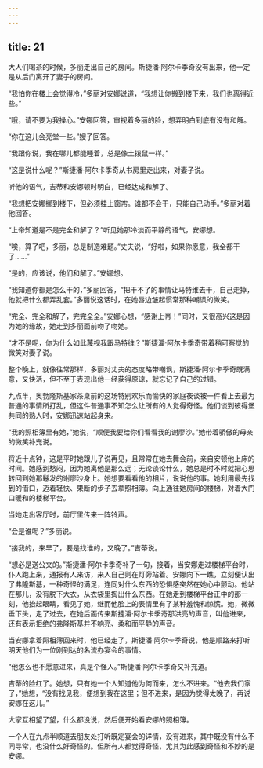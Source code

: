 ```yaml
---
---
---
```

title: 21
---




大人们喝茶的时候，多丽走出自己的房间。斯捷潘·阿尔卡季奇没有出来，他一定是从后门离开了妻子的房间。

“我怕你在楼上会觉得冷，”多丽对安娜说道，“我想让你搬到楼下来，我们也离得近些。”

“哦，请不要为我操心。”安娜回答，审视着多丽的脸，想弄明白到底有没有和解。

“你在这儿会亮堂一些。”嫂子回答。

“我跟你说，我在哪儿都能睡着，总是像土拨鼠一样。”

“这是说什么呢？”斯捷潘·阿尔卡季奇从书房里走出来，对妻子说。

听他的语气，吉蒂和安娜顿时明白，已经达成和解了。

“我想把安娜挪到楼下，但必须挂上窗帘。谁都不会干，只能自己动手。”多丽对着他回答。

“上帝知道是不是完全和解了？”听见她那冷淡而平静的语气，安娜想。

“唉，算了吧，多丽，总是制造难题。”丈夫说，“好啦，如果你愿意，我全都干了……”

“是的，应该说，他们和解了。”安娜想。

“我知道你都是怎么干的，”多丽回答，“把干不了的事情让马特维去干，自己走掉，他就把什么都弄乱套。”多丽说这话时，在她唇边皱起惯常那种嘲讽的微笑。

“完全、完全和解了，完完全全。”安娜心想，“感谢上帝！”同时，又很高兴这是因为她的缘故，她走到多丽面前吻了吻她。

“才不是呢，你为什么如此蔑视我跟马特维？”斯捷潘·阿尔卡季奇带着稍可察觉的微笑对妻子说。

整个晚上，就像往常那样，多丽对丈夫的态度略带嘲讽，斯捷潘·阿尔卡季奇既满意，又快活，但不至于表现出他一经获得原谅，就忘记了自己的过错。

九点半，奥勃隆斯基家茶桌前的这场特别欢乐而愉快的家庭夜谈被一件看上去最为普通的事情所打乱，但这件普通事不知怎么让所有的人觉得奇怪。他们谈到彼得堡共同的熟人时，安娜迅速站起身来。

“我的照相簿里有她，”她说，“顺便我要给你们看看我的谢廖沙。”她带着骄傲的母亲的微笑补充说。

将近十点钟，这是平时她跟儿子说再见，且常常在她去舞会前，亲自安顿他上床的时间。她感到愁闷，因为她离他是那么远；无论谈论什么，她总是时不时就把心思转回到她那鬈发的谢廖沙身上。她想要看看他的相片，说说他的事。她利用最先找到的借口，迈着轻快、果断的步子去拿照相簿。向上通往她房间的楼梯，对着大门口暖和的楼梯平台。

当她走出客厅时，前厅里传来一阵铃声。

“会是谁呢？”多丽说。

“接我的，来早了，要是找谁的，又晚了。”吉蒂说。

“想必是送公文的。”斯捷潘·阿尔卡季奇补了一句，接着，当安娜走过楼梯平台时，仆人跑上来，通报有人来访，来人自己则在灯旁站着。安娜向下一瞧，立刻便认出了弗隆斯基，一种奇怪的满足，连同对什么东西的恐惧感突然在她心中颤动。他站在那儿，没有脱下大衣，从衣袋里掏出什么东西。在她走到楼梯平台正中的那一刻，他抬起眼睛，看见了她，继而他脸上的表情里有了某种羞愧和惊慌。她，微微垂下头，走了过去，在她后面传来斯捷潘·阿尔卡季奇那洪亮的声音，叫他进来，还有表示拒绝的弗隆斯基并不响亮、柔和而平静的声音。

当安娜拿着照相簿回来时，他已经走了，斯捷潘·阿尔卡季奇说，他是顺路来打听明天他们为一位刚到达的名流办宴会的事情。

“他怎么也不愿意进来，真是个怪人。”斯捷潘·阿尔卡季奇又补充道。

吉蒂的脸红了。她想，只有她一个人知道他为何而来，怎么不进来。“他去我们家了，”她想，“没有找见我，便想到我在这里；但不进来，是因为觉得太晚了，再说安娜在这儿。”

大家互相望了望，什么都没说，然后便开始看安娜的照相簿。

一个人在九点半顺道去朋友处打听既定宴会的详情，没有进来，其中既没有什么不同寻常，也没什么好奇怪的。但所有人都觉得奇怪，尤其为此感到奇怪和不妙的是安娜。